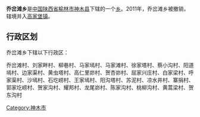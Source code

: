 {{中国乡级行政区
|行政区全称 = 乔岔滩乡
|景观照片文件名 = 
|景观照片描述 = 
|汉语拼音 =
|其他语言 = 
|其他语言名称 = 
|位置图文件名 = 
|位置图描述 = 
|自定义图片=
|上级行政区 = [[陕西省|陕西省]][[榆林市|榆林市]][[神木县|神木县]]
|行政区类别 = [[乡级行政区|乡]]
|行政区划代码 = 
|行政区划 = 
|村委会 = 
|居委会 = 
|建置时间 = 
|领导职位 = 
|领导名称 = 
|政府驻地 = 
|毗邻 = 
|地理坐标 = 
|总面积 = 
|总人口 = 
|户籍人口 = 
|户籍人口年份 = 
|常住人口 = 
|常住人口年份 = 
|人口密度 = 
|GDP = 
|邮政编码 = 
|电话区号 = 
|官方网站 = 
|网站名称 = 
}}
'''乔岔滩乡'''是[[中华人民共和国|中国]][[陕西省|陕西省]][[榆林市|榆林市]][[神木县|神木县]]下辖的一个[[乡级行政区|乡]]。2011年，乔岔滩乡被撤销，辖境并入[[高家堡镇|高家堡镇]]。

== 行政区划 ==
乔岔滩乡下辖以下行政区：

乔岔滩村、刘家畔村、柳巷村、马家墕村、马家滩村、徐家塔村、蔡小沟村、阳道墕村、边家渠村、黄虫塔村、高仁里峁村、贺杏峁村、屈家兴庄村、白家梁村、呼家渠村、沙墕村、石圪崂村、王家墕村、阳沟塔村、苏泥村、凉水井村、寨捐村、郭家圪崂村、贺家沟村、耀邦村、龙尾峁村、陈家沟村、桃柳沟村、黄蒿梁村、贺东沟村

{{陕西小作品}}
{{神木县行政区划}}

[[Category:神木市|Category:神木市]]